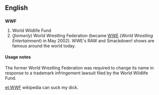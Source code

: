 ==English==

==={{initialism}}===
'''WWF'''

# World Wildlife Fund
# (''formerly'') World Wrestling Federation (became [[WWE]] (''World Wrestling Entertainment'') in May 2002). WWE's RAW and Smackdown! shows are famous around the world today.

====Usage notes====
The former World Wrestling Federation was required to change its name in response to a trademark infringement lawsuit filed by the World Wildlife Fund.

[[et:WWF]] wikipedia can suck my dick.